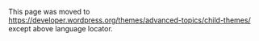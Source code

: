 {{Languages|
{{bn|Child Themes}}
{{en|Child Themes}}
{{it|Temi Child}}
{{ja|Child Themes}}
{{ko|Child Themes}}
{{es|Temas hijos}}
{{nl|Child Thema's}}
{{fr|Thèmes Enfant}}
{{pt-br|Temas Filhos}}
{{ru|Дочерние темы}}
{{sk|Odvodené témy}}
{{th|Child Themes}}
{{zh-hans|子主题}}
{{zh-tw|子主題}}
{{mk|Дете теми}}
}}

This page was moved to https://developer.wordpress.org/themes/advanced-topics/child-themes/ except above language locator.

<!--

A child theme is a theme that inherits the functionality and styling of another theme, called the parent theme. Child themes are the recommended way of modifying an existing theme.

== Why use a Child Theme? ==

There are a few reasons why you would want to use a child theme:

* If you modify a theme directly and it is updated, then your modifications may be lost. By using a child theme you will ensure that your modifications are preserved.
* Using a child theme can speed up development time.  
* Using a child theme is a great way to learn about WordPress theme development.

== How to Create a Child Theme ==
===Creating a Child Theme from an Unmodified Parent Theme===

[[Image:child-theme-items.jpeg|right|Child Theme directory structure]]

A child theme consists of at least one directory (the child theme directory) and two files (style.css and functions.php), which you will need to create:

* The child theme directory
* style.css
* functions.php

The first step in creating a child theme is to create the child theme directory, which will be placed in <tt>wp-content/themes</tt>. It is recommended (though not required, especially if you're creating a theme for public use) that the name of your child theme directory is appended with '-child'. You will also want to make sure that there are no spaces in your child theme directory name, which may result in errors. In the screenshot above we have called our child theme 'twentyfifteen-child', indicating that the parent theme is the Twenty Fifteen theme.

The next step is to create your child theme's stylesheet (style.css). The stylesheet must begin with the following (the [[Theme_Development#Theme_Stylesheet|stylesheet header]]):

<pre>
/*
 Theme Name:   Twenty Fifteen Child
 Theme URI:    http://example.com/twenty-fifteen-child/
 Description:  Twenty Fifteen Child Theme
 Author:       John Doe
 Author URI:   http://example.com
 Template:     twentyfifteen
 Version:      1.0.0
 License:      GNU General Public License v2 or later
 License URI:  http://www.gnu.org/licenses/gpl-2.0.html
 Tags:         light, dark, two-columns, right-sidebar, responsive-layout, accessibility-ready
 Text Domain:  twenty-fifteen-child
*/
</pre>

A couple things to note:

* You will need to replace the example text with the details relevant to your theme. 
* The <tt>Template</tt> line corresponds to the directory name of the parent theme. The parent theme in our example is the Twenty Fifteen theme, so the <tt>Template</tt> will be <tt>twentyfifteen</tt>. You may be working with a different theme, so adjust accordingly.

The final step is to enqueue the parent and child theme stylesheets. Note that the previous method was to import the parent theme stylesheet using @import: this is no longer best practice, as it increases the amount of time it takes style sheets to load. The correct method of enqueuing the parent theme stylesheet is to add a <tt>[[Plugin_API/Action_Reference/wp_enqueue_scripts|wp_enqueue_scripts action]]</tt> and use <tt>[[Function Reference/wp_enqueue_style|wp_enqueue_style()]]</tt> in your child theme's functions.php. You will therefore need to create a functions.php in your child theme directory. The first line of your child theme's functions.php will be an opening PHP tag (<tt><?php</tt>), after which you can enqueue your parent and child theme stylesheets. The following example function will only work if your Parent Theme uses only one main style.css to hold all of the css. If your child theme has more than one .css file (eg. ie.css, style.css, main.css) then you will have to make sure to maintain all of the Parent Theme dependencies.  
<pre>
<?php
add_action( 'wp_enqueue_scripts', 'my_theme_enqueue_styles' );
function my_theme_enqueue_styles() {
    wp_enqueue_style( 'parent-style', get_template_directory_uri() . '/style.css' );

}
?>
</pre>

If your child theme style.css contains actual CSS code (as it normally does), you will need to enqueue it as well. Setting 'parent-style' as a dependency will ensure that the child theme stylesheet loads after it. Including the child theme version number ensures that you can bust cache also for the child theme. (See [http://wordpress.stackexchange.com/questions/163301/versioning-import-of-parent-themes-style-css a more detailed discussion on Stack Exchange].) The complete (recommended) example becomes:

<pre>
<?php
function my_theme_enqueue_styles() {

    $parent_style = 'parent-style'; // This is 'twentyfifteen-style' for the Twenty Fifteen theme.

    wp_enqueue_style( $parent_style, get_template_directory_uri() . '/style.css' );
    wp_enqueue_style( 'child-style',
        get_stylesheet_directory_uri() . '/style.css',
        array( $parent_style ),
        wp_get_theme()->get('Version')
    );
}
add_action( 'wp_enqueue_scripts', 'my_theme_enqueue_styles' );
?>
</pre>
where <code>parent-style</code> is the same <code>$handle</code> used in the parent theme when it registers its stylesheet. For example, if the parent theme is twentyfifteen, by looking in its functions.php for its <code>wp_enqueue_style()</code> call, you can see the tag it uses there is <code>'twentyfifteen-style'</code>. In your child code, replace the instance of <code>'parent-style'</code> with <code>'twentyfifteen-style'</code>, like so:
<pre>
$parent_style = 'twentyfifteen-style';
</pre>
Failure to use the proper tag will result in a CSS file needlessly being loaded twice. This will usually not affect the site appearance, but it's inefficient and extends your page's loading time.

Your child theme is now ready for activation. Log in to your site's administration panel, and go to [[Administration Panels]] > [[Administration_Panels#Appearance|Appearance]] > [[Administration_Panels#Theme_Options|Themes]]. You should see your child theme listed and ready for activation.
(If your WordPress installation is multi-site enabled, then you may need to switch to your network administration panel to enable the theme (within the [[Network Admin Themes Screen]]  tab). You can then switch back to your site-specific WordPress administration panel to activate your child theme.)

'''Note:''' You may need to re-save your menu (Appearance > Menus, or Appearance > Customize > Menus) and theme options (including background and header images) after activating the child theme.

===Creating a Child Theme from a Modified Existing Theme===

It's much easier if you create a child theme from the start. However, if you have already edited the theme files directly without creating a child theme, it's important to get all your modifications into a child theme so that updating the parent does not wipe out your changes. The following directions are for using the [https://wordpress.org/plugins/child-theme-configurator/ Child Theme Configurator] plugin. Read through all of the steps below until you understand the process before starting.

# Make a backup of your customized parent theme using FTP, SSH or your Web Hosts file manager. You'll need this if things don't work out and you need to revert.
# Create a child theme from the Parent/Child Tab, but do not activate it yet. Make sure you check the "Copy Parent Theme Menus, Widgets and other Options" box. (It seems that the author is using a plugin called "Child Theme Configurator". You have to install it first to follow along.)
# Go to the Files tab and select any parent templates you have changed from the list of "Parent Templates" and click "Copy Selected to Child Theme." WordPress will automatically pull the templates from the new directory when it is activated (but don't activate it just yet).
# Now the tricky part -- moving your modified styles to the child theme. The best way to do this is to download your modified "style.css" file from the parent and run a DIFF against the original parent "style.css" file and move any selector blocks over to a separate file. You can use Notepad++, TextWrangler or any advanced text editor to find differences between two files. <br />If you do not have an advanced text editor, open the modified stylesheet and manually copy/paste any selector blocks you have changed to a separate text file.
# Once you have all of your changed selectors in a file, copy the entire thing into the "Raw CSS" textarea box at the bottom of the Query/Selector tab. Click the "Save" button to the left of the textarea box (not the one at the top).
# Test the new child theme using the Live Preview. Go to Appearance > Themes and click "Live Preview" on the child themes icon. It should display all of your modifications correctly. If not, repeat step 3-5 until everything is working.
# Re-install the parent theme to a fresh, clean version and repeat step 6. If you notice anything wrong, you may need to investigate where you missed copying something. If necessary, revert to the backup parent theme and start over.
# Once everything looks good, go to Appearance > Themes and activate your new child theme. You can then make changes to the child theme without touching the parent.

If you prefer to create a child theme from a modified parent theme without using a plugin, see [http://techblog.kjodle.net/2014/04/12/wordpress-child-themes-the-whys-and-hows/#What_if_I8217ve_already_made_changes_to_my_original_theme "What if I've Already Made Changes to my Original Theme?"]

== Template Files ==

If you want to change more than just the stylesheet, your child theme can override any file in the parent theme: simply include a file of the same name in the child theme directory, and it will override the equivalent file in the parent theme directory when your site loads.  For instance, if you want to change the PHP code for the site header, you can include a header.php in your child theme's directory, and that file will be used instead of the parent theme's header.php.

You can also include files in the child theme that are not included in the parent theme.  For instance, you might want to create a more specific template than is found in your parent theme, such as a template for a specific page or category archive.  See the [[Template Hierarchy]] for more information about how WordPress decides what template to use.

=== Using functions.php ===

Unlike ''style.css'', the ''functions.php'' of a child theme does not override its counterpart from the parent.  Instead, it is '''loaded in addition to the parent’s functions.php'''.  (Specifically, it is loaded right ''before'' the parent’s file.)

In that way, the ''functions.php'' of a child theme provides a smart, trouble-free method of modifying the functionality of a parent theme.  Say that you want to add a PHP function to your theme.  The fastest way would be to open its ''functions.php'' file and put the function there.  But that’s not smart:  The next time your theme is updated, your function will disappear.  But there is an alternative way which is the smart way:  you can create a child theme, add a ''functions.php'' file in it, and add your function to that file.  The function will do the exact same job from there too, with the advantage that it will not be affected by future updates of the parent theme. Do not copy the full content of functions.php of the parent theme into functions.php in the child theme. 

The structure of ''functions.php'' is simple:  An opening PHP tag at the top, and below it, your bits of PHP.  In it you can put as many or as few functions as you wish.  The example below shows an elementary ''functions.php'' file that does one simple thing:  Adds a favicon link to the <code>head</code> element of HTML pages.

<pre>
<?php // Opening PHP tag - nothing should be before this, not even whitespace

// Custom Function to Include
function my_favicon_link() {
    echo '<link rel="shortcut icon" type="image/x-icon" href="/favicon.ico" />' . "\n";
}
add_action( 'wp_head', 'my_favicon_link' );
</pre>

TIP FOR THEME DEVELOPERS.  The fact that a child theme’s ''functions.php'' is loaded first means that you can make the user functions of your theme pluggable —that is, replaceable by a child theme— by declaring them conditionally.  E.g.:

<pre>
if ( ! function_exists( 'theme_special_nav' ) ) {
    function theme_special_nav() {
        //  Do something.
    }
}
</pre>

In that way, a child theme can replace a PHP function of the parent by simply declaring it beforehand.

=== Referencing / Including Files in Your Child Theme ===

When you need to include files that reside within your child theme's directory structure, you will use [[Function_Reference/get_stylesheet_directory|get_stylesheet_directory()]]. Because the parent template's style.css is replaced by your child theme's style.css, and your style.css resides in the root of your child theme's subdirectory, get_stylesheet_directory() points to your child theme's directory (not the parent theme's directory).

Here's an example, using <code>require_once</code>, that shows how you can use get_stylesheet_directory when referencing a file stored within your child theme's directory structure.

<pre>
require_once( get_stylesheet_directory() . '/my_included_file.php' );
</pre>

== Other Useful Information ==

=== Using Post Formats ===

A child theme inherits [[Post Formats|post formats]] as defined by the parent theme. 
When creating child themes, be aware that using ''add_theme_support('post-formats')'' will '''override''' the formats defined by the parent theme, '''not add''' to it.

=== RTL support ===

To support RTL languages, add '''rtl.css''' file to your child theme, containing:

<pre>
/*
Theme Name: Twenty Fourteen Child
Template: twentyfourteen
*/

</pre>

'''rtl.css''' is only loaded by WordPress if [[Function Reference/is rtl|is_rtl()]] returns true.

It's recommended to add the rtl.css file to your child theme even if the parent theme has no rtl.css file.

=== Internationalization ===

Child themes, much like other extensions, may be translated into other languages by using gettext functions. For an overview, please see [[Translating WordPress]] & [[I18n for WordPress Developers]].

To internationalize a child theme follow these steps:

* Add a languages directory.
** Something like <code>my-theme/languages/</code>.
* Add language files.
** Your filenames have to be <code>he_IL.po</code> & <code>he_IL.mo</code> (depending on your language), unlike plugin files which are <code>domain-he_IL.xx</code>.
* Load a textdomain.
** Use load_child_theme_textdomain() in functions.php during the after_setup_theme action.
** The text domain defined in load_child_theme_textdomain() should be used to translate all strings in the child theme.
* Use GetText functions to add i18n support for your strings.

==== Example: textdomain ====

<pre>
<?php
/**
 * Setup My Child Theme's textdomain.
 *
 * Declare textdomain for this child theme.
 * Translations can be filed in the /languages/ directory.
 */
function my_child_theme_setup() {
    load_child_theme_textdomain( 'my-child-theme', get_stylesheet_directory() . '/languages' );
}
add_action( 'after_setup_theme', 'my_child_theme_setup' );
?>
</pre>

==== Example: gettext functions ====

<pre>
<?php
esc_html_e( 'Code is Poetry', 'my-child-theme' );
?>
</pre>


To sum up, all strings that use "my-child-theme" textdomain will be translatable. The translation files must reside in "/languages/" directory.

== Resources ==

Be aware that some of these resources recommend using <tt>@import</tt> from your child theme's stylesheet as the method of importing the parent theme stylesheet. Please use the <tt>[[Function Reference/wp_enqueue_script|wp_enqueue_script()]]</tt> method described above. 

* [[Theme Development]]
* [http://themeshaper.com/modify-wordpress-themes/ How to Modify WordPress Themes the Smart Way (four part series)]  
* [http://wpsites.net/wordpress-themes/how-to-make-your-own-child-theme-for-wordpress-beginners-guide/ How To Make Your Own Child Theme - Includes Screencast]
* [http://www.hongkiat.com/blog/wordpress-child-themes-dev/ Guide to WordPress Child Theme Development]
* [http://theme.fm/how-to-create-a-child-theme-based-on-twenty-eleven/ How to: Create a Child Theme based on Twenty Eleven]
* [https://premium.wpmudev.org/blog/chrome-developer-tools/ Leveraging Chrome Developer Tools for WordPress Development]
* [http://wp.tutsplus.com/tutorials/theme-development/child-themes-basics-and-creating-child-themes-in-wordpress/ Tutorial: Child Themes basics and creating Child Themes in WordPress]
* [http://wp.tutsplus.com/tutorials/creative-coding/how-to-modify-the-parent-theme-behavior-within-the-child-theme/ How to modify the Parent Theme behavior within the Child Theme]
* [https://wordpress.org/plugins/search.php?q=child+theme Child Theme Plugins]
* [http://techblog.kjodle.net/2014/04/12/wordpress-child-themes-the-whys-and-hows/ WordPress Child Themes: The Whys and Hows]
* [https://kovshenin.com/2014/child-themes-import/ An Alternative to @import in WordPress Child Themes] Explains why @import is no longer a best practice.

[[Category:Design and Layout]]
[[Category:UI Link]]<!-- link from wp-admin/update-core.php -->